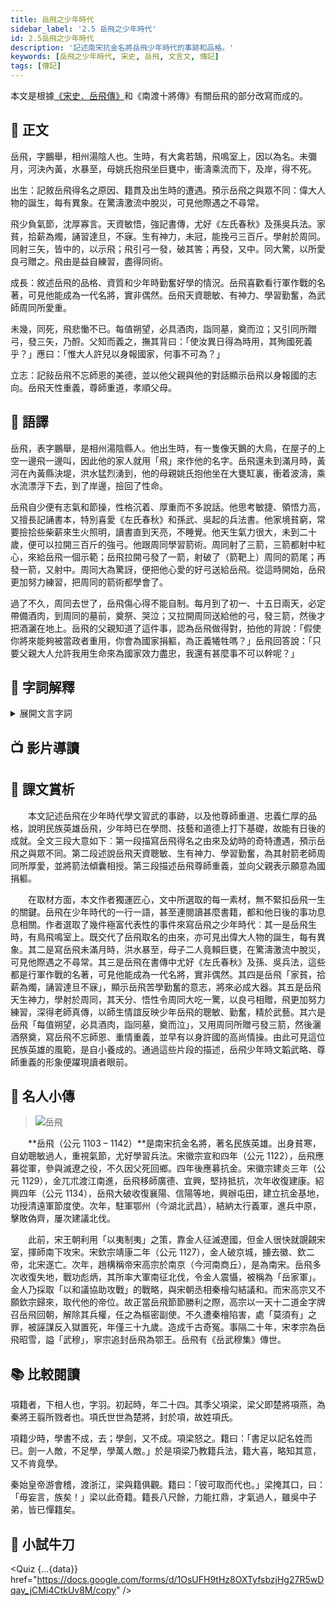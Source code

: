 ```yaml
---
title: 岳飛之少年時代
sidebar_label: '2.5 岳飛之少年時代'
id: 2.5岳飛之少年時代
description: '記述南宋抗金名將岳飛少年時代的事跡和品格。'
keywords: [岳飛之少年時代, 宋史, 岳飛, 文言文, 傳記]
tags: [傳記]
---
```


<Author name="佚名" source="《宋史．岳飛傳》、《南渡十將傳》"/>

<p className="pre">本文是根據<a href="https://zh.m.wikisource.org/zh-hant/%E5%AE%8B%E5%8F%B2/%E5%8D%B7365">《宋史．岳飛傳》</a>和《南渡十將傳》有關岳飛的部分改寫而成的。</p>

## 📖 正文


<Display group='remark' label="段旨" />

<p className="main prose">岳飛，<Annotate title="古人成年（二十歲）後另取的別名，其意思往往與「名」有關聯。">字</Annotate>鵬舉，相州湯陰人也。生時，有大禽若<Annotate title="天鵝。粵 [酷]，[huk6]。">鵠</Annotate>，飛鳴室上，因以為名。未<Annotate title="指嬰兒出生滿一個月。彌︰滿，遍。">彌月</Annotate>，<Annotate title="黃河">河</Annotate><Annotate title="決堤">決</Annotate><Annotate title="今河南省內黃縣。">內黃</Annotate>，水<Annotate title="突然">暴</Annotate>至，母姚氏抱飛坐巨甕中，衝濤乘流而下，<Annotate title="到達">及</Annotate>岸，得不死。</p>

<Tips group="remark"><Remark type="段旨">出生：記敘岳飛得名之原因、籍貫及出生時的遭遇。預示岳飛之與眾不同：偉大人物的誕生，每有異象。在驚濤激流中脫災，可見他際遇之不尋常。</Remark></Tips>

<p className="main prose">飛少<Annotate title="懷有">負</Annotate>氣節，沈厚寡言。天資敏悟，<Annotate title="記憶力強">強記</Annotate>書傳，尤好<Annotate title="即《左傳》，相傳是左丘明所作，主要是記春秋時期的歷史。">《左氏春秋》</Annotate>及<Annotate title="春秋時孫武和戰國時吳起的並稱。皆古代兵家。孫武著《兵法》十三篇。吳起著《吳子》四十八篇。">孫吳兵法</Annotate>。家貧，拾薪為燭，誦習達旦，不<Annotate title="睡覺">寐</Annotate>。生有神力，<Annotate title="還未成年。冠︰古代男子二十歲舉行加冠禮，表示已成年。粵 [貫]，[gun3]。">未冠</Annotate>，能<Annotate title="拉開">挽弓</Annotate>三百斤。學射於周同。同射三矢，皆中<Annotate title="靶心">的</Annotate>，以<Annotate title="演示">示</Annotate>飛；飛引弓一發，破其<Annotate title="箭的尾部">筈</Annotate>；再發，又中。同大驚，以所愛良弓贈之。飛<Annotate title="從此">由是</Annotate><Annotate title="更加">益</Annotate>自練習，盡得同術。</p>

<Tips group="remark"><Remark type="段旨">成長：敘述岳飛的品格、資質和少年時勤奮好學的情況。岳飛喜歡看行軍作戰的名著，可見他能成為一代名將，實非偶然。岳飛天資聰敏、有神力、學習勤奮，為武師周同所愛重。</Remark></Tips>

<p className="main prose"><Annotate title="不久">未幾</Annotate>，同死，飛<Annotate title="十分悲傷。慟︰極悲哀，大哭。粵 [動]，[dung6]。">悲慟</Annotate>不已。每<Annotate title="逢">值</Annotate><Annotate title="農曆每月的初一稱「朔」，十五稱「望」；古人常在這些日子祭祀神靈。">朔望</Annotate>，必具酒肉，<Annotate title="前往">詣</Annotate>同墓，<Annotate title="向死者供獻祭品致敬">奠</Annotate>而泣；又引同所贈弓，發三矢，<Annotate title="於是，才">乃</Annotate><Annotate title="把酒灑在地上表示祭奠。粵 [賴]，[laai6]。">酹</Annotate>。父知而<Annotate title="合宜的事情。這裏用作動詞，稱讚他懂得道義。">義</Annotate>之，撫其背曰：「<Annotate title="假使，將來。">使</Annotate>汝<Annotate title="他日">異日</Annotate>得為時<Annotate title="任用，施展才能。">用</Annotate>，<Annotate title="副詞，表示假設推測語氣。">其</Annotate><Annotate title="為國捐軀">殉國</Annotate><Annotate title="為正義而死。">死義</Annotate>乎？」應曰：「<Annotate title="只要">惟</Annotate>大人許兒以身報國家，何事不可為？」</p>
  
<Tips group="remark"><Remark type="段旨">立志：記敍岳飛不忘師恩的美德，並以他父親與他的對話顯示岳飛以身報國的志向。岳飛天性重義，尊師重道，孝順父母。</Remark></Tips>

## 📝 語譯

<div className="translation">

岳飛，表字鵬舉，是相州湯陰縣人。他出生時，有一隻像天鵝的大鳥，在屋子的上空一邊飛一邊叫，因此他的家人就用「飛」來作他的名字。岳飛還未到滿月時，黃河在內黃縣決堤，洪水猛烈湧到，他的母親姚氏抱他坐在大甕缸裏，衝着波濤，乘水流漂浮下去，到了岸邊，撿回了性命。  

岳飛自少便有志氣和節操，性格沉着、厚重而不多說話。他思考敏捷、領悟力高，又擅長記誦書本，特別喜愛《左氏春秋》和孫武、吳起的兵法書。他家境貧窮，常要撿拾些柴薪來生火照明，讀書直到天亮，不睡覺。他天生氣力很大，未到二十歲，便可以拉開三百斤的強弓。他跟周同學習箭術。周同射了三箭，三箭都射中紅心，來給岳飛一個示範；岳飛拉開弓發了一箭，射破了（箭靶上）周同的箭尾；再發一箭，又射中。周同大為驚訝，便把他心愛的好弓送給岳飛。從這時開始，岳飛更加努力練習，把周同的箭術都學會了。  

過了不久，周同去世了，岳飛傷心得不能自制。每月到了初一、十五日兩天，必定帶備酒肉，到周同的墓前，奠祭、哭泣；又拉開周同送給他的弓，發三箭，然後才把酒灑在地上。岳飛的父親知道了這件事，認為岳飛做得對，拍他的背說：「假使你將來能夠被當政者重用，你會為國家捐軀，為正義犧牲嗎？」岳飛回答說：「只要父親大人允許我用生命來為國家效力盡忠，我還有甚麼事不可以幹呢？」  

</div>

## 💬 字詞解釋

<details>
  <summary>展開文言字詞</summary>

1. 字︰古人成年（二十歲）後另取的別名，其意思往往與「名」有關聯。

2. 有大禽若鵠︰有像天鵝那樣的大飛鳥。鵠︰天鵝。<Py>[酷]，[huk6]。</Py>
   <!-- ；<span className="py-circle">普</span> [hú]。 -->

3. 因以為名︰因此取「飛」作名字。

4. 未彌月︰未滿一個月。彌月︰指嬰兒出生滿一個月。彌︰滿，遍。

5. 河決內黃︰黃河在內黃決堤。河︰黃河。決︰決堤。內黃︰今河南省內黃縣。

6. 水暴至︰河水突然湧到。暴︰突然。

7. 甕︰陶制盛器，小口大腹，用以盛水和酒等。<Py>[ung3]。</Py>
   <!-- ；<span className="py-circle">普</span> [wèng]。 -->

8.  及岸︰到達岸邊。及︰到達。

9.  飛少負氣節︰岳飛少年時就抱有志氣和節操。負︰懷有。

10. 強記書傳︰閱讀經書、史傳的記憶力很強。傳︰史傳一類的著作。<Py>[zyun6]。</Py>
    <!-- ；<span className="py-circle">普</span> [zhuɑ̀n]。 -->

11. 尤好《左氏春秋》及孫吳兵法︰尤其喜好研究《左傳》及孫子、吳起的兵法。《左氏春秋》︰即《左傳》，相傳是左丘明所作，主要是記春秋時期的歷史。孫吳︰春秋時孫武和戰國時吳起的並稱。皆古代兵家。孫武著《兵法》十三篇。吳起著《吳子》四十八篇。

12. 拾薪為燭︰拾取柴枝作為照明之用。薪︰柴枝。

13. 誦習達旦不寐︰讀書至通宵不睡。誦習︰朗讀研習。寐︰睡覺。

14. 未冠︰還未成年。冠︰古代男子二十歲舉行加冠禮，表示已成年。<Py>[貫]，[gun3]。</Py>
    <!-- ；<span className="py-circle">普</span> [guɑ̀n]。 -->

15. 能挽弓三百斤︰能拉開需要三百斤力量才能拉開的弓。挽︰拉開。

16. 學射於周同︰向周同學習射箭。

17. 同射三矢︰周同射出三箭。矢︰箭。<Py>[此]，[ci2]。</Py>
    <!-- ；<span className="py-circle">普</span> [shǐ]。 -->

18. 皆中的︰都射中靶心。的︰靶心。

19. 以示飛︰向岳飛演示射箭的方法。示︰演示。

20. 破其筈︰射破了周同那枝箭的箭尾，即同樣射中靶心。筈︰箭的尾部。<Py>[括]，[kut3]。</Py>
    <!-- ；<span className="py-circle">普</span> [kuò]。 -->

21. 飛由是益自練習︰岳飛從此更加努力自己練習。由是︰從此。益︰更加。

22. 盡得同術︰學盡周同的射箭技法，即深得其真傳。術︰技藝，這裏指射箭之術。

23. 悲慟不已︰十分悲傷。慟︰極悲哀，大哭。<Py>[動]，[dung6]。</Py>
    <!-- ；<span className="py-circle">普</span> [tòng]。 -->

24. 每值朔望︰每逢農曆初一、十五。值︰逢。朔望︰農曆每月的初一稱「朔」，十五稱「望」；古人常在這些日子祭祀神靈。

25. 必具酒肉︰必帶備酒和肉。具︰備辦。

26. 詣同墓︰前往拜祀周同之墓。詣︰前往。

27. 奠而泣︰邊拜祭邊哭。奠︰向死者供獻祭品致敬。

28. 乃酹︰才祭奠。乃︰於是，才。酹︰把酒灑在地上表示祭奠。<Py>[賴]，[laai6]。</Py>
    <!-- ；<span className="py-circle">普</span> [lèi]。 -->

29. 父知而義之︰父親知道後稱讚他懂得道義。義︰合宜的事情。這裏用作動詞。

30. 使汝異日得為時用︰假使你將來能夠因應時勢需要而得到任用。使︰假使。異日︰他日，將來。時︰時勢。用︰任用，施展才能。

31. 其殉國死義乎︰會為國捐軀、為正義犧牲嗎？其︰副詞，表示假設推測語氣。殉國︰為國捐軀。死義︰為正義而死。

32. 惟大人許兒以身報國家︰只要父親您容許兒子以性命報效國家。惟︰只要。大人︰對父親之敬稱。許︰容許。身︰軀體，性命。

33. 何事不可為︰有甚麼事情不能做呢！為︰做。  

</details>

## 📺 影片導讀

<Tabs>
  <TabItem value="盡忠報國的岳飛" default>
    <Youtube id="eWetjnznJXk" />
  </TabItem>
  <TabItem value="名人故事之旅">
    <Youtube id="8jqHmUg_0Bs" />
  </TabItem>
  <TabItem value="百家講壇">
    <Youtube id="8dWw9lQfDb4" />
  </TabItem>
</Tabs>

## 🌈 課文賞析

　　本文記述岳飛在少年時代學文習武的事跡，以及他尊師重道、忠義仁厚的品格，說明民族英雄岳飛，少年時已在學問、技藝和道德上打下基礎，故能有日後的成就。全文三段大意如下︰第一段描寫岳飛得名之由來及幼時的奇特遭遇，預示岳飛之與眾不同。第二段述說岳飛天資聰敏、生有神力、學習勤奮，為其射箭老師周同所厚愛，並將箭法傾囊相授。第三段描述岳飛尊師重義，並向父親表示願意為國捐軀。  

　　在取材方面，本文作者獨運匠心，文中所選取的每一素材，無不緊扣岳飛一生的關鍵。岳飛在少年時代的一行一語，甚至連閱讀甚麼書籍，都和他日後的事功息息相關。作者選取了幾件極富代表性的事件來寫岳飛之少年時代︰其一是岳飛生時，有鳥飛鳴室上。既交代了岳飛取名的由來，亦可見出偉大人物的誕生，每有異象。其二是寫岳飛未滿月時，洪水暴至，母子二人竟賴巨甕，在驚濤激流中脫災，可見他際遇之不尋常。其三是岳飛在書傳中尤好《左氏春秋》及孫、吳兵法，這些都是行軍作戰的名著，可見他能成為一代名將，實非偶然。其四是岳飛「家貧，拾薪為燭，誦習達旦不寐」，顯示岳飛苦學勤奮的意志，將來必成大器。其五是岳飛天生神力，學射於周同，其天分、悟性令周同大吃一驚，以良弓相贈，飛更加努力練習，深得老師真傳，以師生情誼反映少年岳飛的聰敏、勤奮，精於武藝。其六是岳飛「每值朔望，必具酒肉，詣同墓，奠而泣」，又用周同所贈弓發三箭，然後灑酒祭奠，寫岳飛不忘師恩、重情重義，並早有以身許國的高尚情操。由此可見這位民族英雄的風範，是自小養成的。通過這些片段的描述，岳飛少年時文韜武略、尊師重義的形象便躍現讀者眼前。  

## 🦹 名人小傳

> ![岳飛](/img/S1/2.5岳飛之少年時代/精忠報國.jpg)
 
　　**岳飛（公元 1103 – 1142）**是南宋抗金名將，著名民族英雄。出身貧寒，自幼聰敏過人，重視氣節，尤好學習兵法。宋徽宗宣和四年（公元 1122），岳飛應募從軍，參與滅遼之役，不久因父死回鄉。四年後應募抗金。宋徽宗建炎三年（公元 1129），金兀朮渡江南進，岳飛移師廣德、宜興，堅持抵抗，次年收復建康。紹興四年（公元 1134），岳飛大破收復襄陽、信陽等地，興辦屯田，建立抗金基地，功授清遠軍節度使。次年，駐軍鄂州（今湖北武昌），結納太行義軍，進兵中原，擊敗偽齊，屢次建議北伐。

　　此前，宋王朝利用「以夷制夷」之策，靠金人征滅遼國，但金人很快就覬覦宋室，揮師南下攻宋。宋欽宗靖康二年（公元 1127），金人破京城，擄去徽、欽二帝，北宋遂亡。次年，趙構稱帝宋高宗於南京（今河南商丘），是為南宋。岳飛多次收復失地，戰功彪炳，其所率大軍南征北伐，令金人震懾，被稱為「岳家軍」。金人乃採取「以和議協助攻戰」的戰略，與宋朝丞相秦檜勾結議和。而宋高宗又不願欽宗歸來，取代他的帝位。故正當岳飛節節勝利之際，高宗以一天十二道金字牌召岳飛回朝，解除其兵權，任之為樞密副使。不久遭秦檜陷害，處「莫須有」之罪，被誣謀反入獄置死，年僅三十九歲。造成千古奇冤。事隔二十年，宋孝宗為岳飛昭雪，謚「武穆」，寧宗追封岳飛為鄂王。岳飛有《岳武穆集》傳世。



## 📚 比較閱讀

<Author name="司馬遷" dynasty="漢" source="〈史記 • 項羽本紀（節錄）〉"/>

<div className="read-around">

項籍者，下相人也，字羽。初起時，年二十四。其季父項梁，梁父即楚將項燕，為秦將王翦所戮者也。項氏世世為楚將，封於項，故姓項氏。

項籍少時，學書不成，去；學劍，又不成。項梁怒之。籍曰：「書足以記名姓而已。劍一人敵，不足學，學萬人敵。」於是項梁乃教籍兵法，籍大喜，略知其意，又不肯竟學。

秦始皇帝游會稽，渡浙江，梁與籍俱觀。籍曰：「彼可取而代也。」梁掩其口，曰：「毋妄言，族矣！」梁以此奇籍。籍長八尺餘，力能扛鼎，才氣過人，雖吳中子弟，皆已憚籍矣。

</div>

## 🚀 小試牛刀


<Quiz {...{data}} href="https://docs.google.com/forms/d/1OsUFH9tHz8OXTyfsbzjHg27R5wDqay_jCMi4CtkUv8M/copy" />